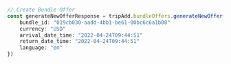 ```typescript index.ts
// Create Bundle Offer
const generateNewOfferResponse = tripAdd.bundleOffers.generateNewOffer({
    bundle_id: "019cb030-aadd-4bb1-be61-00bc6c6a1b08"
    currency: "USD"
    arrival_date_time: "2022-04-24T09:44:51"
    return_date_time: "2022-04-24T09:44:51"
    language: "en"
})
```